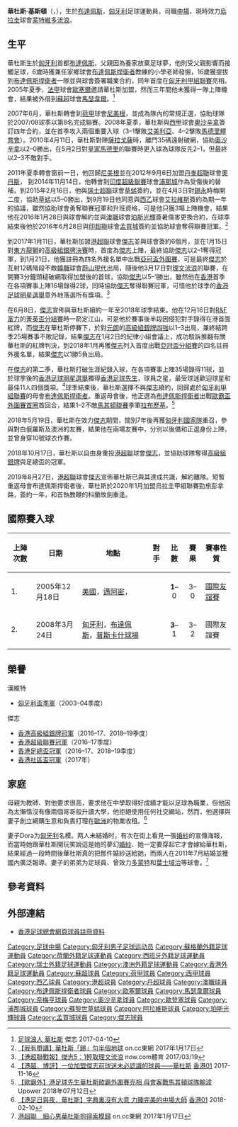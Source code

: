 {{eastern name order|[[匈牙利语|匈牙利语]]}}
{{NoteTA
|G1=足球
|1 = zh-hk:基斯頓;zh-tw:克里斯汀;zh-cn:克里斯蒂安
|2 = zh-hk:華杜斯;zh-cn:沃多茨
}}
{{Infobox football biography
| name        = 華杜斯 <br>Vadócz Krisztián
| image       = Krisztián Vadócz.jpg
| fullname    = Krisztián Vadócz
| nickname    = Iceman、華佬
| birth_date  = {{Birth date and age|1985|5|30|df=yes}}
| birth_place = [[匈牙利|匈牙利]][[布達佩斯|布達佩斯]]
| height      = {{height|m=1.88}}
| position    = [[中場|中場]]
| currentclub = 
| clubnumber  = 
| youthyears1 = 1991–2002
| youthclubs1 = [[布達佩斯捍衛者足球俱樂部|布達佩斯捍衛者]]
| years1 = 2002–2005 
| clubs1 = [[布達佩斯捍衛者足球俱樂部|布達佩斯捍衛者]]
| caps1  = 72 
| goals1 = 7
| years2 = 2005–2007 
| clubs2 = [[歐塞爾青年會|歐塞爾B隊]] 
| caps2  = 32 
| goals2 = 2
| years3 = 2007 
| clubs3 = → [[馬瑟韋爾足球會|馬瑟韋爾]]
| caps3  = 11 
| goals3 = 0
| years4 = 2007–2008 
| clubs4 = [[奈梅亨|尼美根]] 
| caps4  = 28 
| goals4 = 2
| years5 = 2008–2011 
| clubs5 = [[奧沙辛拿體育會|奧沙辛拿]] 
| caps5  = 71 
| goals5 = 9
| years6 = 2011–2012
| clubs6 = [[奈梅亨|尼美根]] 
| caps6  = 29 
| goals6 = 1
| years7 = 2012–2014 
| clubs7 = [[奧丹斯足球會|奧丹斯]] 
| caps7  = 36 
| goals7 = 9
| years8 = 2014 
| clubs8 = [[浦那城足球會|浦那城]] 
| caps8 = 6 
| goals8 = 0
| years9 = 2015 
| clubs9 = [[蘇黎世草蜢足球會|草蜢]] 
| caps9  = 15 
| goals9 = 2
| years10 = 2015–2016 
| clubs10 = [[艾拉維斯體育會|艾拉維斯]] 
| caps10 = 3 
| goals10 = 0
| years11 = 2016 
| clubs11 = [[伯斯光榮足球俱樂部|珀斯光輝]] 
| caps11  = 11 
| goals11 = 1
| years12 = 2016 
| clubs12 = [[孟買足球會|孟買城]] 
| caps12  = 14 
| goals12 = 3
| years13 = 2017–2018
| clubs13 = [[傑志體育會|傑志]] 
| caps13  = 27<!--LEAGUE ONLY-->
| goals13 = 10<!--LEAGUE ONLY-->
| years14 = 2018
| clubs14 = [[布達佩斯捍衛者足球俱樂部|漢維特]]
| caps14  = 6
| goals14 = 0
| years15 = 2018–2019
| clubs15 = [[傑志體育會|傑志]] 
| caps15  = 13
| goals15 = 3
| years16 = 2019–2020
| clubs16 = [[布達佩斯捍衛者足球俱樂部|漢維特]]
| caps16  = 11
| goals16 = 0
| years17 = 2020–2021
| clubs17 = [[彭拿路|彭拿路]]
| caps17  = 13
| goals17 = 0
| years18 = 2021–
| clubs18 = [[蒙得維的亞流浪者足球俱樂部|蒙特維多流浪]]
| caps18  = 0
| goals18 = 8
| nationalyears1 = 2004–2006 
| nationalteam1  = [[匈牙利21歲以下國家足球隊|匈牙利U21]] 
| nationalcaps1  = 3 
| nationalgoals1 = 0
| nationalyears2 = 2004–2018
| nationalteam2  = [[匈牙利國家足球隊|匈牙利]] 
| nationalcaps2  = 42
| nationalgoals2 = 2
| club-update = 2020年12月27日
| nationalteam-update =
}}

'''華杜斯·基斯頓'''（{{lang-hu|Vadócz Krisztián}}，{{bd|1985年|5月30日}}），生於[[布達佩斯|布達佩斯]]，[[匈牙利|匈牙利]]足球運動員，司職[[中場|中場]]，現時效力[[烏拉圭|烏拉圭]]球會[[蒙得維的亞流浪者足球俱樂部|蒙特維多流浪]]。

== 生平 ==
華杜斯生於[[匈牙利|匈牙利]]首都[[布達佩斯|布達佩斯]]，父親因為養家放棄足球夢，他則受父親影響而接觸足球，6歲時獲兼任家鄉球會[[布達佩斯捍衛者足球俱樂部|布達佩斯捍衛者]]教練的小學老師發掘，16歲獲提拔到[[布達佩斯捍衛者足球俱樂部|布達佩斯捍衛者]]一隊並與球會簽署職業合約，同年首度在[[匈牙利足球甲級聯賽|匈牙利甲組聯賽]]亮相。2005年夏季，[[法甲|法甲]]球會[[歐塞爾青年會|歐塞爾]]邀請華杜斯加盟，然而三年間他未獲得一隊上陣機會，結果被外借到[[蘇格蘭超級足球聯賽|蘇超]]球會[[馬瑟韋爾足球會|馬瑟韋爾]]。<ref>[http://www.kitchee.com/news.php?id=539 足球浪人 華杜斯] {{Wayback|url=http://www.kitchee.com/news.php?id=539 |date=20180321095102 }} 傑志 2017-04-10</ref>

2007年6月，華杜斯轉會到[[荷蘭甲組足球聯賽|荷甲]]球會[[奈梅亨|尼美根]]，並成為隊內的常規正選，協助球隊於2007/08球季以第8名完成聯賽。2008年夏季，華杜斯與[[西甲|西甲]]球會[[奧沙辛拿體育會|奧沙辛拿]]簽訂四年合約，並在首季攻入兩個重要入球（3–1擊敗[[阿爾梅里亞體育聯盟|艾美利亞]]、4–2擊敗[[馬德里體育會足球會|馬德里體育會]]）。2010年4月11日，華杜斯對陣[[皇家薩拉戈薩|薩拉戈薩]]時，離門35碼遠射破網，協助[[奧沙辛拿體育會|奧沙辛拿]]以2–0勝出，在5月2日對[[皇家馬德里足球會|皇家馬德里]]的聯賽時更入球為球隊反先2–1，但最終以2–3不敵對手。

2011年夏季轉會窗前一日，他回歸[[奈梅亨|尼美根]]並在2012年9月6日加盟[[丹麥足球超級聯賽|丹麥超聯]]球會[[奧丹斯足球會|奧丹斯]]， 到2014年11月14日，他轉會到[[印度超級聯賽|印度超級聯賽]]球會[[浦那城足球會|浦那城]]作為{{link-en|約翰·高臣斯|John Goossens|約翰高臣斯}}受傷後的替補，到2015年2月16日，他與[[瑞士足球超級聯賽|瑞士超聯]]球會[[蘇黎世草蜢足球會|草蜢]]簽約，並在4月3日對[[錫永足球俱樂部|錫永]]時梅開二度，協助[[蘇黎世草蜢足球會|草蜢]]以5–0勝出，到9月19日他同意與[[西乙|西乙]]球會[[艾拉維斯體育會|艾拉維斯]]簽約為期一年的協議，雖然協助球會勇奪聯賽冠軍和升班資格，可是他只獲3場上陣機會，結果他在2016年1月28日與球會解約並與[[澳職|澳職]]球會[[伯斯光榮足球俱樂部|珀斯光輝]]簽暑傷害更換合約，在球季結束後他於2016年6月28日與[[印度超級聯賽|印超聯]]球會[[孟買足球會|孟買城]]簽約並協助球會奪得聯賽冠軍。<ref>[http://hk.on.cc/hk/bkn/cnt/sport/20170117/bkn-20170117002045876-0117_00882_001.html 【我有嘢講】華杜斯「踢」勻半個地球] {{Wayback|url=http://hk.on.cc/hk/bkn/cnt/sport/20170117/bkn-20170117002045876-0117_00882_001.html |date=20170201234425 }} on.cc東網 2017年1月17日</ref>

到2017年1月11日，華杜斯加盟[[港超聯|港超聯]]球會[[傑志體育會|傑志]]並與球會簽約6個月，並在1月15日對[[東方足球隊|東方龍獅]]的[[2016–17年香港高級組銀牌|高級組銀牌決賽]]時，首度為[[傑志體育會|傑志]]上陣，最終協助[[傑志體育會|傑志]]以2–1奪得冠軍，到1月21日，他獲註冊為四名外援名單中出戰[[2017年亞洲聯賽冠軍盃|亞冠盃外圍賽]]，可是最終[[傑志體育會|傑志]]於互射12碼階段不敵[[韓職|韓職]]球會[[蔚山現代|蔚山現代]]出局，隨後他3月17日對[[香港流浪足球會|理文流浪]]的聯賽，在開賽3分鐘頭槌破網取得加盟後的首球，協助[[傑志體育會|傑志]]以5–1勝出，雖然他在[[香港|香港]]首季在各項賽事上陣16場錄得2球，同時協助[[傑志體育會|傑志]]奪得聯賽冠軍，可惜他於球季的[[香港足球明星選舉|香港足球明星選舉]]意外地落選所有獎項。<ref>[https://sports.now.com/home/news/details?id=17567074279 【港超聯戰報】傑志5：1輕取理文流浪] {{Wayback|url=https://sports.now.com/home/news/details?id=17567074279 |date=20210116101346 }} now.com體育 2017/03/19</ref>

在6月8日，[[傑志體育會|傑志]]宣佈與華杜斯續約一年至2018年球季結束。他在12月16日對[[R&F富力足球會|R&F富力]]的[[2017–18年香港菁英盃|菁英盃分組賽]]時一箭定江山，可是他於賽事後半段因侵犯對手錄得在港首面紅牌，而[[傑志體育會|傑志]]在華杜斯停賽下，於對[[元朗足球會|元朗]]的[[2017–18年香港高級組銀牌|高級組銀牌四強]]以1–3出局，兼終結跨季25場賽事不敗記錄，結果[[傑志體育會|傑志]]在1月2日的紀律小組會議上，成功駁訴推翻有關華杜斯的紅牌判決，到2018年1月再獲[[傑志體育會|傑志]]列入首度出戰[[2018年亞足聯冠軍聯賽|亞冠盃分組賽]]的四名註冊外援名單，結果[[傑志體育會|傑志]]以1勝5負出局。

在[[傑志體育會|傑志]]的第二季，華杜斯打破生涯紀錄入球，在各項賽事上陣35場錄得11球，並於球季後的[[香港足球明星選舉|香港足球明星選舉]]獨得[[香港足球先生|香港足球先生]]，球員之星，最受球迷歡迎球星和最佳11人四個獎項。<ref>[https://www.hk01.com/01%E5%8D%9A%E8%A9%95-Sports/134002/-%E6%B8%AF%E8%B6%85-%E5%8D%9A%E8%A9%95-%E4%B8%80%E4%BD%8D%E5%8A%A0%E7%9B%9F%E5%82%91%E5%BF%97%E5%89%8D%E7%90%83%E8%BF%B7%E6%9C%AA%E5%BF%85%E8%AA%8D%E8%AD%98%E7%9A%84%E7%90%83%E5%93%A1-%E8%8F%AF%E6%9D%9C%E6%96%AF 【港超．博評】一位加盟傑志前球迷未必認識的球員——華杜斯] [[香港01|香港01]] 2017-11-16</ref>球季結束後，華杜斯選擇不與[[傑志體育會|傑志]]續約，回歸處於[[匈牙利足球甲級聯賽|匈牙利甲組聯賽]]的母會[[布達佩斯捍衛者足球俱樂部|布達佩斯捍衛者]]。重返母會後，他正選為[[布達佩斯捍衛者足球俱樂部|布達佩斯捍衛者]]出戰[[2018–19年歐霸盃|歐霸盃外圍賽首圈]]首回合，結果1–2不敵[[馬其頓甲組足球聯賽|馬其頓聯賽]]季軍[[拉博特尼基足球俱樂部|拉布歷基]]。<ref>[https://www.upower.com.hk/article/222861-%E3%80%90%E6%AD%90%E9%9C%B8%E5%A4%96%E3%80%91%E6%B8%AF%E8%B6%B3%E7%90%83%E5%85%88%E7%94%9F%E8%8F%AF%E6%9D%9C%E6%96%AF%E6%AD%90%E9%9C%B8%E5%A4%96%E5%9C%8D%E8%B3%BD%E4%BA%AE%E7%9B%B8-%E6%AF%8D%E6%9C%83 【歐霸外】港足球先生華杜斯歐霸外圍賽亮相 母會客戰馬其頓球隊輸波] {{Wayback|url=https://www.upower.com.hk/article/222861-%E3%80%90%E6%AD%90%E9%9C%B8%E5%A4%96%E3%80%91%E6%B8%AF%E8%B6%B3%E7%90%83%E5%85%88%E7%94%9F%E8%8F%AF%E6%9D%9C%E6%96%AF%E6%AD%90%E9%9C%B8%E5%A4%96%E5%9C%8D%E8%B3%BD%E4%BA%AE%E7%9B%B8-%E6%AF%8D%E6%9C%83 |date=20180713171159 }} Upower 2018年07月12日</ref>

2018年5月19日，華杜斯在效力[[傑志體育會|傑志]]期間，闊別7年後再獲[[匈牙利國家足球隊|匈牙利國家隊]]重召，參與對白俄羅斯及澳洲的友賽，結果他在兩場友賽中，分別以後備和正選身份上陣，並曾身穿10號球衣作賽。

2018年10月17日，華杜斯以自由身重投[[港超聯|港超聯]]球會[[傑志體育會|傑志]]，並協助球隊奪得[[2018–19年香港高級組銀牌|高級組銀牌]]與足總盃的冠軍。

2019年8月27日，[[港超聯|港超聯]]球會[[傑志體育會|傑志]]宣佈華杜斯已與其達成共識，解約離隊。短暫重返母會布達佩斯捍衛者後，華杜斯於2020年1月加盟烏拉圭甲組聯賽勁旅彭拿路，簽約一年，和首執教鞭的科蘭故劍重逢。

==國際賽入球==
{| class="wikitable" style="font-size:85%;"
! 上陣次數 !! 日期 !! 地點 !! 對手 !! 比數 !! 賽果 !! 賽事性質
|-
| 1. || 2005年12月18日 || [[美國|美國]]，[[邁阿密|邁阿密]]，{{link-en|里卡多·席爾瓦體育場|Riccardo Silva Stadium|佛羅里達國際大學}} || {{fb|ATG}} || align=center | '''1'''–0 || align=center | 3–0 || [[熱身賽|國際友誼賽]]
|-
| 2. || 2008年3月24日 || [[匈牙利|匈牙利]]，[[布達佩斯|布達佩斯]]，[[普斯卡什球場|普斯卡什球場]] || {{fb|GRE}} || align=center | '''3'''–1 || align=center | 3–2 || 國際友誼賽
|}

==榮譽==
;漢維特
* [[匈牙利盃|匈牙利盃季軍]]（2003–04季度）
;傑志
* [[香港高級組銀牌|香港高級組銀牌冠軍]]（2016–17、2018–19季度）
* [[香港超級聯賽|香港超級聯賽冠軍]]（2016–17季度）
* [[香港足總盃|香港足總盃冠軍]]（2016–17、2018–19季度）
* [[香港社區盃|香港社區盃冠軍]]（2017年）

== 家庭 ==
母親为教師、對他要求很高，要求他在中學取得好成績才能以足球為職業，但他因為太懶惰沒有像兩個哥哥般升讀大學，他拒絕使用任何社交網站，然而，他選擇與妻子創立網購生意和負責打理在[[歐洲|歐洲]]的物業收租。<ref>[https://www.hk01.com/%E9%AB%94%E8%82%B2/158619/-%E6%B8%AF%E8%B6%B3%E6%97%A5%E8%88%87%E5%A4%9C-%E8%8F%AF%E6%9D%9C%E6%96%AF-%E5%AD%97%E5%85%B8%E8%A3%8F%E6%B2%92%E6%9C%89%E5%A4%A7%E6%84%8F-%E5%8A%9B%E8%87%BB%E5%AE%8C%E7%BE%8E%E7%9A%84%E4%B8%AD%E5%A0%B4%E5%A4%A7%E5%B8%AB 【港足日與夜．華杜斯】字典裏沒有大意 力臻完美的中場大師] [[香港01|香港01]] 2018-02-10 </ref>

妻子Dora为[[匈牙利|匈牙利]]名模。两人未結婚时，有次在街上看見一張[[婚紗|婚紗]]的宣傳海報，而當時她跟華杜斯開玩笑說這是她的夢幻[[婚紗|婚紗]]、她一定要穿起它才會嫁給華杜斯，結果經過一段時間後華杜斯真的把那件婚紗送給她，而兩人在2011年7月結婚並獲國內廣泛報導。妻子的弟弟{{link-en|巴查拿|Bálint Bajner}}为足球員、曾效力[[多蒙特足球會|多蒙特]]和[[葉士域治足球會|葉士域治]]等球會。<ref>[http://hk.on.cc/hk/bkn/cnt/sport/20170117/bkn-20170117000040776-0117_00882_001.html 港超聯　細心男華杜斯抱得索模歸] {{Wayback|url=http://hk.on.cc/hk/bkn/cnt/sport/20170117/bkn-20170117000040776-0117_00882_001.html |date=20170201234423 }}  on.cc東網 2017年1月17日</ref>

==參考資料==
{{Reflist}}

==外部連結==
* [https://www.hkfa.com/ch/club/4/detail?player=16093#gotab 香港足球總會網頁球員註冊資料]{{Wayback|url=https://www.hkfa.com/ch/club/4/detail?player=16093#gotab |date=20170128125456 }}

{{香港足球先生}}
{{香港足球明星選舉最受球迷喜愛球星}}

{{Authority control}}
{{DEFAULTSORT:Vadocz, Krisztian}}
[[Category:足球中場|Category:足球中場]]
[[Category:匈牙利男子足球运动员|Category:匈牙利男子足球运动员]]
[[Category:蘇格蘭外籍足球運動員|Category:蘇格蘭外籍足球運動員]]
[[Category:荷蘭外籍足球運動員|Category:荷蘭外籍足球運動員]]
[[Category:西班牙外籍足球運動員|Category:西班牙外籍足球運動員]]
[[Category:瑞士外籍足球運動員|Category:瑞士外籍足球運動員]]
[[Category:澳洲外籍足球運動員|Category:澳洲外籍足球運動員]]
[[Category:香港外籍足球運動員|Category:香港外籍足球運動員]]
[[Category:蘇超球員|Category:蘇超球員]]
[[Category:荷甲球員|Category:荷甲球員]]
[[Category:西甲球員|Category:西甲球員]]
[[Category:西乙球員|Category:西乙球員]]
[[Category:港超球員|Category:港超球員]]
[[Category:丹超球員|Category:丹超球員]]
[[Category:澳職球員|Category:澳職球員]]
[[Category:布達佩斯捍衛者球員|Category:布達佩斯捍衛者球員]]
[[Category:歐塞爾球員|Category:歐塞爾球員]]
[[Category:馬瑟韋爾球員|Category:馬瑟韋爾球員]]
[[Category:奈梅亨球員|Category:奈梅亨球員]]
[[Category:奧沙辛拿球員|Category:奧沙辛拿球員]]
[[Category:歐登塞球員|Category:歐登塞球員]]
[[Category:浦那城球員|Category:浦那城球員]]
[[Category:蘇黎世草蜢球員|Category:蘇黎世草蜢球員]]
[[Category:阿拉維斯球員|Category:阿拉維斯球員]]
[[Category:珀斯光輝球員|Category:珀斯光輝球員]]
[[Category:孟買城球員|Category:孟買城球員]]
[[Category:傑志球員|Category:傑志球員]]